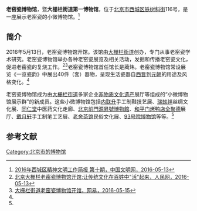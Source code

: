 '''老窑瓷博物馆'''，暨'''大栅栏街道第一博物馆'''，位于[[北京市|北京市]][[西城区|西城区]][[铁树斜街|铁树斜街]]116号，是一座展示老窑瓷的小微博物馆。<ref name=zgwm>[http://bj.wenming.cn/xc/xcgzjb/201608/t20160803_3571824.shtml 2016年西城区精神文明工作简报 第十期，中国文明网，2016-05-13]</ref>

==简介==
2016年5月13日，老窑瓷博物馆开馆。该馆由[[大栅栏街道|大栅栏街道]]创办，专门从事老窑瓷学术研究。老窑瓷博物馆举办各种老窑瓷展览及相关活动，发掘和传播老窑瓷文化，促进老窑瓷的复烧工作。<ref name=rmw>[http://culture.people.com.cn/n1/2016/0513/c87423-28349582.html 北京大栅栏老窑瓷博物馆开馆:让传统文化在百姓中"活"起来，人民网，2016-05-13]</ref><ref name=wy>[http://money.163.com/16/0515/01/BN2Q8GI700253B0H.html 大栅栏街道老窑瓷博物馆开馆，网易，2016-05-15]</ref>老窑瓷博物馆首任馆长是蔺炜。老窑瓷博物馆常设展览《一览瓷韵》中展出40件（套）器物，呈现生活瓷器自[[西晋|西晋]]到[[元朝|元朝]]的用途及风格变化。<ref name=zgwm/>

老窑瓷博物馆成为由[[大栅栏街道|大栅栏街道]]多家企业[[非物质文化遗产|非物质文化遗产]]展厅等组成的“小微博物馆展示群”的新成员。这些小微博物馆包括[[内联升|内联升]]手工制鞋技艺展、[[瑞蚨祥|瑞蚨祥]]丝绸文化展、[[同仁堂|同仁堂]]中医药文化走廊、[[北京前門源昇號博物館|北京前門源昇號博物館]]、[[和平门烤鸭店|和平门烤鸭店]][[全聚德|全聚德]]展厅、[[戴月轩|戴月轩]]手工制笔工艺展、[[老舍茶馆|老舍茶馆]]民俗文化展、[[93号院博物馆|93号院博物馆]]等等。<ref name=rmw/>

==参考文献==
{{reflist}}

[[Category:北京市的博物馆|Category:北京市的博物馆]]
